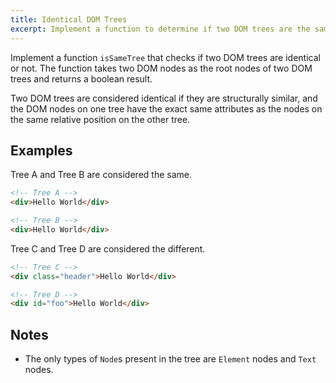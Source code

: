 ```yaml
---
title: Identical DOM Trees
excerpt: Implement a function to determine if two DOM trees are the same
---
```


Implement a function `isSameTree` that checks if two DOM trees are identical or not. The function takes two DOM nodes as the root nodes of two DOM trees and returns a boolean result.

Two DOM trees are considered identical if they are structurally similar, and the DOM nodes on one tree have the exact same attributes as the nodes on the same relative position on the other tree.

## Examples

Tree A and Tree B are considered the same.

```html
<!-- Tree A -->
<div>Hello World</div>

<!-- Tree B -->
<div>Hello World</div>
```

Tree C and Tree D are considered the different.

```html
<!-- Tree C -->
<div class="header">Hello World</div>

<!-- Tree D -->
<div id="foo">Hello World</div>
```

## Notes

- The only types of `Node`s present in the tree are `Element` nodes and `Text` nodes.
